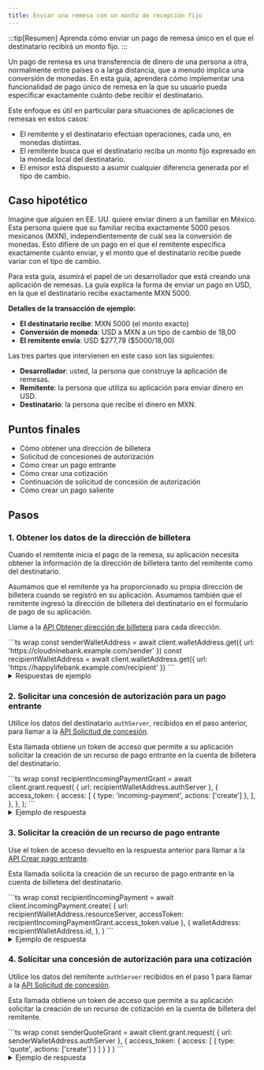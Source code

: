 ```yaml
---
title: Enviar una remesa con un monto de recepción fijo
---
```



:::tip[Resumen]
Aprenda cómo enviar un pago de remesa único en el que el destinatario recibirá un monto fijo.
:::

Un pago de remesa es una transferencia de dinero de una persona a otra, normalmente entre países o a larga distancia, que a menudo implica una conversión de monedas. En esta guía, aprenderá cómo implementar una funcionalidad de pago único de remesa en la que su usuario pueda especificar exactamente cuánto debe recibir el destinatario.

Este enfoque es útil en particular para situaciones de aplicaciones de remesas en estos casos:

- El remitente y el destinatario efectúan operaciones, cada uno, en monedas distintas.
- El remitente busca que el destinatario reciba un monto fijo expresado en la moneda local del destinatario.
- El emisor está dispuesto a asumir cualquier diferencia generada por el tipo de cambio.

## Caso hipotético

Imagine que alguien en EE. UU. quiere enviar dinero a un familiar en México. Esta persona quiere que su familiar reciba exactamente 5000 pesos mexicanos (MXN), independientemente de cuál sea la conversión de monedas. Esto difiere de un pago en el que el remitente especifica exactamente cuánto enviar, y el monto que el destinatario recibe puede variar con el tipo de cambio.

Para esta guía, asumirá el papel de un desarrollador que está creando una aplicación de remesas. La guía explica la forma de enviar un pago en USD, en la que el destinatario recibe exactamente MXN 5000.

**Detalles de la transacción de ejemplo:**

- **El destinatario recibe**: MXN 5000 (el monto exacto)
- **Conversión de moneda**: USD a MXN a un tipo de cambio de 18,00
- **El remitente envía**: USD \$277,78 ($5000/18,00)

Las tres partes que intervienen en este caso son las siguientes:

- **Desarrollador**: usted, la persona que construye la aplicación de remesas.
- **Remitente**: la persona que utiliza su aplicación para enviar dinero en USD.
- **Destinatario**: la persona que recibe el dinero en MXN.

## Puntos finales

- <Badge text="GET" variant="note" /> <LinkOut href='https://openpayments.dev/apis/wallet-address-server/operations/get-wallet-address/'>Cómo obtener una dirección de billetera</LinkOut>
- <Badge text="POST" variant="success" /> <LinkOut href='https://openpayments.dev/apis/auth-server/operations/post-request/'>Solicitud de concesiones de autorización</LinkOut>
- <Badge text="POST" variant="success" /> <LinkOut href='https://openpayments.dev/apis/resource-server/operations/create-incoming-payment/'>Cómo crear un pago entrante</LinkOut>
- <Badge text="POST" variant="success" /> <LinkOut href='https://openpayments.dev/apis/resource-server/operations/create-quote/'>Cómo crear una cotización</LinkOut>
- <Badge text="POST" variant="success" /> <LinkOut href='https://openpayments.dev/apis/auth-server/operations/post-continue/'>Continuación de solicitud de concesión de autorización</LinkOut>
- <Badge text="POST" variant="success" /> <LinkOut href='https://openpayments.dev/apis/resource-server/operations/create-outgoing-payment/'>Cómo crear un pago saliente</LinkOut>

## Pasos

### 1. Obtener los datos de la dirección de billetera

Cuando el remitente inicia el pago de la remesa, su aplicación necesita obtener la información de la dirección de billetera tanto del remitente como del destinatario.

Asumamos que el remitente ya ha proporcionado su propia dirección de billetera cuando se registró en su aplicación. Asumamos también que el remitente ingresó la dirección de billetera del destinatario en el formulario de pago de su aplicación.

Llame a la <Badge text="GET" variant="note" /> [API Obtener dirección de billetera](/apis/wallet-address-server/operations/get-wallet-address) para cada dirección.

<Tabs syncKey="lang">
  <TabItem label='TypeScript/JavaScript' icon='seti:javascript'>
  ```ts wrap
  const senderWalletAddress = await client.walletAddress.get({
    url: 'https://cloudninebank.example.com/sender'
  })
  const recipientWalletAddress = await client.walletAddress.get({
    url: 'https://happylifebank.example.com/recipient'
  })
  ```
  </TabItem>
</Tabs>

<details>
<summary>Respuestas de ejemplo</summary>
El siguiente ejemplo muestra una respuesta del proveedor de billetera del remitente.

```json wrap
{
    "id": "https://cloudninebank.example.com/sender",
    "assetCode": "USD",
    "assetScale": 2,
    "authServer": "https://auth.cloudninebank.example.com/",
    "resourceServer": "https://cloudninebank.example.com/op"
}
```

El siguiente ejemplo muestra una respuesta del proveedor de billetera del destinatario.

```json wrap
{
    "id": "https://happylifebank.example.com/recipient",
    "assetCode": "MXN",
    "assetScale": 2,
    "authServer": "https://auth.happylifebank.example.com/",
    "resourceServer": "https://happylifebank.example.com/op"
}
```

</details>

### 2. Solicitar una concesión de autorización para un pago entrante

Utilice los datos del destinatario `authServer`, recibidos en el paso anterior, para llamar a la <Badge text="POST" variant="success" /> [API Solicitud de concesión](/apis/auth-server/operations/post-request/).

Esta llamada obtiene un token de acceso que permite a su aplicación solicitar la creación de un recurso de pago entrante en la cuenta de billetera del destinatario.

<Tabs syncKey="lang">
  <TabItem label='TypeScript/JavaScript' icon='seti:javascript'>
  ```ts wrap
  const recipientIncomingPaymentGrant = await client.grant.request(
    {
      url: recipientWalletAddress.authServer
    },
    {
      access_token: {
        access: [
          {
            type: 'incoming-payment',
            actions: ['create']
          },
        ],
      },
    },
  );
  ```
  </TabItem>
</Tabs>

<details>
<summary>Ejemplo de respuesta</summary>
El siguiente ejemplo muestra una respuesta del proveedor de billetera del destinatario.
```json wrap
{
  "access_token": {
    "value": "...", // access token value for incoming payment grant
    "manage": "https://auth.happylifebank.example.com/token/{...}", // management uri for access token
    "access": [
      {
        "type": "incoming-payment",
        "actions": ["create"]
      }
    ]
  },
  "continue": {
    "access_token": {
      "value": "..." // access token for continuing the request
    },
    "uri": "https://auth.happylifebank.example.com/continue/{...}" // continuation request uri
  }
}
```
</details>

### 3. Solicitar la creación de un recurso de pago entrante

Use el token de acceso devuelto en la respuesta anterior para llamar a la <Badge text="POST" variant="success" /> [API Crear pago entrante](/apis/resource-server/operations/create-incoming-payment).

Esta llamada solicita la creación de un recurso de pago entrante en la cuenta de billetera del destinatario.

<Tabs syncKey="lang">
  <TabItem label='TypeScript/JavaScript' icon='seti:javascript'>
  ```ts wrap
  const recipientIncomingPayment = await client.incomingPayment.create(
    {
      url: recipientWalletAddress.resourceServer,
      accessToken: recipientIncomingPaymentGrant.access_token.value
    },
    {
      walletAddress: recipientWalletAddress.id,
    },
  )
  ```
  </TabItem>
</Tabs>

<details>
<summary>Ejemplo de respuesta</summary>
El siguiente ejemplo muestra una respuesta del proveedor de billetera del destinatario.
```json wrap
{
  "id": "https://happylifebank.example.com/incoming-payments/{...}",
  "walletAddress": "https://happylifebank.example.com/recipient",
  "receivedAmount": {
    "value": "0",
    "assetCode": "MXN",
    "assetScale": 2
  },
  "completed": false,
  "createdAt": "2025-03-12T23:20:50.52Z",
  "methods": [
    {
      "type": "ilp",
      "ilpAddress": "...",
      "sharedSecret": "..."
    }
  ]
}
```
</details>

### 4. Solicitar una concesión de autorización para una cotización

Utilice los datos del remitente `authServer` recibidos en el paso 1 para llamar a la <Badge text="POST" variant="success" /> [API Solicitud de concesión](/apis/auth-server/operations/post-request/).

Esta llamada obtiene un token de acceso que permite a su aplicación solicitar la creación de un recurso de cotización en la cuenta de billetera del remitente.

<Tabs syncKey="lang">
  <TabItem label='TypeScript/JavaScript' icon='seti:javascript'>
  ```ts wrap
  const senderQuoteGrant = await client.grant.request(
    {
      url: senderWalletAddress.authServer
    },
    {
      access_token: {
        access: [
          {
            type: 'quote',
            actions: ['create']
          }
        ]
      }
    }
  )
  ```
  </TabItem>
</Tabs>

<details>
<summary>Ejemplo de respuesta</summary>
El siguiente ejemplo muestra una respuesta del proveedor de billetera del remitente.
```json wrap
{
  "access_token": {
    "value": "...", // access token value for quote grant
    "manage": "https://auth.cloudninebank.example.com/token/{...}", // management uri for access token
    "access": [
      {
        "type": "quote",
        "actions": ["create"]
      }
    ]
  },
  "continue": {
    "access_token": {
      "value": "..." // access token for continuing the request
    },
  "uri": "https://auth.cloudninebank.example.com/continue/{...}" // continuation request uri
  }
}

````
</details>

### 5. Solicitar la creación de un recurso de cotización

Utilice el token de acceso recibido en el paso anterior para llamar a la <Badge text="POST" variant="success" /> [API Crear cotización](/apis/resource-server/operations/create-quote/).

Esta llamada solicita la creación de un recurso de cotización en la cuenta de la billetera del remitente. La solicitud debe contener el `receiver`, que es la `id` de pago entrante del destinatario, junto con el `receiveAmount`, que es el monto exacto que el remitente quiere que reciba el destinatario.

El `receiveAmount` especifica que el destinatario recibirá exactamente MXN 5000.

<Tabs syncKey="lang">
  <TabItem label='TypeScript/JavaScript' icon='seti:javascript'>
  ```ts wrap
  const senderQuote = await client.quote.create(
    {
      url: senderWalletAddress.resourceServer,
      accessToken: senderQuoteGrant.access_token.value
    },
    {
      method: 'ilp',
      walletAddress: senderWalletAddress.id,
      receiver: recipientIncomingPayment.id,
      receiveAmount: {
        value: '500000',
        assetCode: 'MXN',
        assetScale: 2
      }
    }
  )
````

  </TabItem>
</Tabs>

La respuesta devuelve un `receiveAmount`, un `debitAmount` y demás información requerida.

- `debitAmount`: el monto que el remitente debe pagar (en USD en nuestro ejemplo) después de la conversión de moneda.
- `receiveAmount`: el monto que el destinatario recibirá realmente (exactamente MXN 5000 en nuestro ejemplo).

Usted usará este mismo `receiveAmount` en el paso siguiente al solicitar la concesión de autorización del pago saliente, de modo que el remitente autorice este monto exacto.

:::note[Cotizaciones con vencimiento]
Las cotizaciones incluyen una marca de tiempo `expiresAt`. Cree el pago saliente antes de que la cotización expire. Si la creación falla porque la cotización expiró, solicite una nueva e intente otra vez.
:::

<details>
<summary>Ejemplo de respuesta</summary>
El siguiente ejemplo muestra una respuesta del proveedor de billetera del remitente.
```json wrap
{
  "id": "https://cloudninebank.example.com/quotes/{...}", // url identifying the quote
  "walletAddress": "https://cloudninebank.example.com/sender",
  "receiver": "https://happylifebank.example.com/incoming-payments/{...}", // url of the incoming payment the quote is created for
  "debitAmount": {
    "value": "27778", // Sender pays $277.78 USD after currency conversion
    "assetCode": "USD",
    "assetScale": 2
  },
  "receiveAmount": {
    "value": "500000", // Recipient receives $5,000 MXN
    "assetCode": "MXN",
    "assetScale": 2
  },
  "method": "ilp",
  "createdAt": "2025-03-12T23:22:51.50Z",
  "expiresAt": "2025-03-12T23:24:51.50Z"
}
```
</details>

### 6. Solicitar una concesión de autorización interactiva para un pago saliente

Utilice la información del remitente `authServer` recibida en el paso 1 para llamar a la <Badge text="POST" variant="success" /> [API Solicitud de concesión](/apis/auth-server/operations/post-request).

Esta llamada obtiene un token de acceso que permite a su aplicación solicitar la creación de un recurso de pago saliente en la cuenta de billetera del remitente.

Para asegurar que el remitente autorice el monto correcto, incluya el `receiveAmount` en el objeto `limits`. Esto limita el pago saliente al monto de recepción especificado y mantiene la concesión de autorización alineada con la cotización del paso anterior.

:::note
Los pagos salientes requieren una concesión de autorización interactiva. Este tipo de concesión de autorización obtendrá el consentimiento del remitente antes de que se realice un pago saliente desde su cuenta de billetera. Puede encontrar más información en las páginas del [flujo de Open Payments](/concepts/op-flow/#outgoing-payment) y [proveedores de identidad](/identity/idp).
:::

<Tabs syncKey="lang">
  <TabItem label='TypeScript/JavaScript' icon='seti:javascript'>
  ```ts wrap
  const pendingSenderOutgoingPaymentGrant = await client.grant.request(
  {
    url: senderWalletAddress.authServer
  },
  {
    access_token: {
      access: [
        {
          identifier: senderWalletAddress.id,
          type: 'outgoing-payment',
          actions: ['create'],
          limits: {
            receiveAmount: {
              assetCode: 'MXN',
              assetScale: 2,
              value: '500000'
            }
          }
        }
      ]
    },
    interact: {
      start: ['redirect'],
      finish: {
        method: 'redirect',
        uri: 'https://myapp.example.com/finish/{...}', // where to redirect your user after they've completed the interaction
        nonce: NONCE
      }
    }
  }
)
  ```
  </TabItem>
</Tabs>

<details>
<summary>Ejemplo de respuesta</summary>
El siguiente ejemplo muestra una respuesta del proveedor de billetera del remitente.
```json wrap
{
  "interact": {
    "redirect": "https://auth.interledger-test.dev/{...}", // uri to redirect the customer to, to begin interaction
    "finish": "..." // unique key to secure the callback
  },
  "continue": {
    "access_token": {
      "value": "..." // access token for continuing the outgoing payment grant request
    },
    "uri": "https://auth.interledger-test.dev/continue/{...}", // uri for continuing the outgoing payment grant request
    "wait": 30
  }
}
```
</details>

### 7. Comenzar la interacción con el consumidor

<Start />

### 8. Finalizar la interacción con el consumidor

<Finish />

### 9. Solicitar una continuación de la concesión de autorización

En nuestro ejemplo, suponemos que el IdP con el que interactuó su usuario cuenta con una interfaz de usuario. Cuando la interacción finaliza, el usuario regresa a su aplicación. Ahora su aplicación puede realizar una solicitud de continuación de la concesión de autorización de pago saliente.

:::note
En una situación hipotética donde una interfaz de usuario no se encuentra disponible, analice la posibilidad de implementar un mecanismo de sondeo para verificar que se haya completado la interacción.
:::

Llame a la <Badge text="POST" variant="success" /> [API Continuación de solicitud de concesión](/apis/auth-server/operations/post-continue/). Esta llamada solicita un token de acceso que permite a su aplicación solicitar la creación de un recurso de pago saliente en la cuenta de billetera del remitente.

Emita la solicitud al `continue.uri` proporcionado en la respuesta de concesión de autorización de pago saliente inicial (paso 6).

Incluya la `interact_ref` devuelta en los parámetros de consulta del URI de redirección.

<Tabs syncKey="lang">
  <TabItem label='TypeScript/JavaScript' icon='seti:javascript'>
  ```ts wrap
  const senderOutgoingPaymentGrant = await client.grant.continue(
    {
      url: pendingSenderOutgoingPaymentGrant.continue.uri,
      accessToken: pendingSenderOutgoingPaymentGrant.continue.access_token.value
    },
    {
      interact_ref: interactRef
    }
  )
  ```
  </TabItem>
</Tabs>

<details>
<summary>Ejemplo de respuesta</summary>
El siguiente ejemplo muestra una respuesta del proveedor de billetera del remitente.
```json wrap
{
  "access_token": {
    "value": "...", // final access token required before creating outgoing payments
    "manage": "https://auth.cloudninebank.example.com/token/{...}", // management uri for access token
    "access": [
      {
        "type": "outgoing-payment",
        "actions": ["create"],
        "identifier": "https://cloudninebank.example.com/sender",
        "limits": {
          "receiver": "https://happylifebank.example.com/incoming-payments/{...}" // url of the incoming payment that's being paid
        }
      }
    ]
  },
  "continue": {
    "access_token": {
      "value": "..." // access token for continuing the request
    },
  "uri": "https://auth.cloudninebank.example.com/continue/{...}" // continuation request uri
  }
}
```
</details>

### 10. Solicitar la creación de un recurso de pago saliente

Utilice el token de acceso devuelto en el paso 9 para llamar a la <Badge text="POST" variant="success" /> [API Crear pago saliente](/apis/resource-server/operations/create-outgoing-payment/). Incluya el `quoteId` en la solicitud. La `quoteId` es la `id` devuelta en la respuesta de API Crear cotización (paso 5).

<Tabs syncKey="lang">
  <TabItem label='TypeScript/JavaScript' icon='seti:javascript'>
  ```ts wrap
  const senderOutgoingPayment = await client.outgoingPayment.create(
    {
      url: senderWalletAddress.resourceServer,
      accessToken: senderOutgoingPaymentGrant.access_token.value
    },
    {
      walletAddress: senderWalletAddress.id,
      quoteId: senderQuote.id
    }
  )
  ```
  </TabItem>
</Tabs>

Si la solicitud falla porque la cotización expiró, [solicite una nueva](#5-request-the-creation-of-a-quote-resource) e intente otra vez. Si falla porque el token de acceso de la concesión de autorización ha expirado, llame a <Badge text="POST" variant="success" /> [Rotar el token de acceso](/apis/auth-server/operations/post-token/) para obtener un nuevo token de acceso y, luego, vuelva a probar la solicitud con el nuevo token.

<details>
<summary>Ejemplo de respuesta</summary>
El siguiente ejemplo muestra una respuesta del proveedor de billetera del remitente.
```json wrap
{
  "id": "https://cloudninebank.example.com/outgoing-payments/{...}", // url identifying the outgoing payment
  "walletAddress": "https://cloudninebank.example.com/sender",
  "receiver": "https://happylifebank.example.com/incoming-payments/{...}", // url of the incoming payment being paid
  "debitAmount": {
    "value": "27778", // Sender pays $277.78 USD after currency conversion
    "assetCode": "USD",
    "assetScale": 2
  },
  "receiveAmount": {
    "value": "500000", // Recipient receives $5,000 MXN
    "assetCode": "MXN",
    "assetScale": 2
  },
  "sentAmount": {
    "value": "0",
    "assetCode": "USD",
    "assetScale": 2
  },
  "createdAt": "2025-03-12T23:20:54.52Z"
}
```
</details>
